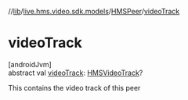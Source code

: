 //[lib](../../../index)/[live.hms.video.sdk.models](../index)/[HMSPeer](index)/[videoTrack](video-track)

# videoTrack

[androidJvm]\
abstract val [videoTrack](video-track): [HMSVideoTrack](../../live.hms.video.media.tracks/-h-m-s-video-track/index)?

This contains the video track of this peer

